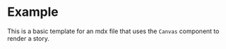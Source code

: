  
<Meta of={Example} />
 
# Example
 
This is a basic template for an mdx file that uses the `Canvas` component to render a story.
 
<Canvas of={Example.Primary} />